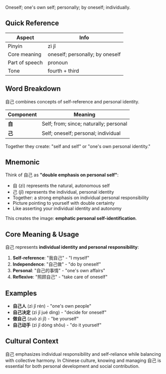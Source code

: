 Oneself; one's own self; personally; by oneself; individually.

## Quick Reference

| Aspect         | Info                            |
| -------------- | ------------------------------- |
| Pinyin         | zì jǐ                           |
| Core meaning   | oneself; personally; by oneself |
| Part of speech | pronoun                         |
| Tone           | fourth + third                  |

## Word Breakdown

自己 combines concepts of self-reference and personal identity.

| Component | Meaning                                |
| --------- | -------------------------------------- |
| **自**    | Self; from; since; naturally; personal |
| **己**    | Self; oneself; personal; individual    |

Together they create: "self and self" or "one's own personal identity."

## Mnemonic

Think of 自己 as **"double emphasis on personal self"**:

- 自 (zì) represents the natural, autonomous self
- 己 (jǐ) represents the individual, personal identity
- Together: a strong emphasis on individual personal responsibility
- Picture pointing to yourself with double certainty
- Like asserting your individual identity and autonomy

This creates the image: **emphatic personal self-identification**.

## Core Meaning & Usage

自己 represents **individual identity and personal responsibility**:

1. **Self-reference**: "我自己" - "I myself"
2. **Independence**: "自己做" - "do by oneself"
3. **Personal**: "自己的事情" - "one's own affairs"
4. **Reflexive**: "照顾自己" - "take care of oneself"

## Examples

- **自己人** (zì jǐ rén) - "one's own people"
- **自己决定** (zì jǐ jué dìng) - "decide for oneself"
- **做自己** (zuò zì jǐ) - "be yourself"
- **自己动手** (zì jǐ dòng shǒu) - "do it yourself"

## Cultural Context

自己 emphasizes individual responsibility and self-reliance while balancing with collective harmony.
In Chinese culture, knowing and managing 自己 is essential for both personal development and social
contribution.
